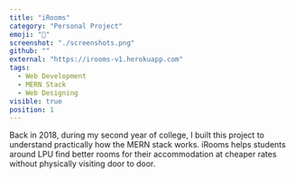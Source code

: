 ```yaml
---
title: "iRooms"
category: "Personal Project"
emoji: "💪"
screenshot: "./screenshots.png"
github: ""
external: "https://irooms-v1.herokuapp.com"
tags:
  - Web Development
  - MERN Stack
  - Web Designing
visible: true
position: 1
---
```


Back in 2018, during my second year of college, I built this project to understand practically how the MERN stack works. iRooms helps students around LPU find better rooms for their accommodation at cheaper rates without physically visiting door to door.

